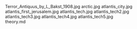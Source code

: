     
<PopImage className="w-full sm:w-[inherit] float-right clear-right sm:m-1 sm:ml-4" src={JPG_Terror_Antiquus_by_L_Bakst_1908_jpg} alt="Terror_Antiquus_by_L_Bakst_1908.jpg">
	Terror_Antiquus_by_L_Bakst_1908.jpg
</PopImage>
<PopImage className="w-full sm:w-[inherit] float-left clear-left sm:m-1 sm:mr-4" src={JPG_arctic_jpg} alt="arctic.jpg">
	arctic.jpg
</PopImage>
<PopImage className="w-full sm:w-[inherit] float-right clear-right sm:m-1 sm:ml-4" src={JPG_atlantis_city_jpg} alt="atlantis_city.jpg">
	atlantis_city.jpg
</PopImage>
<PopImage className="w-full sm:w-[inherit] float-left clear-left sm:m-1 sm:mr-4" src={JPG_atlantis_first_jerusalem_jpg} alt="atlantis_first_jerusalem.jpg">
	atlantis_first_jerusalem.jpg
</PopImage>
<PopImage className="w-full sm:w-[inherit] float-right clear-right sm:m-1 sm:ml-4" src={JPG_atlantis_tech_jpg} alt="atlantis_tech.jpg">
	atlantis_tech.jpg
</PopImage>
<PopImage className="w-full sm:w-[inherit] float-left clear-left sm:m-1 sm:mr-4" src={JPG_atlantis_tech2_jpg} alt="atlantis_tech2.jpg">
	atlantis_tech2.jpg
</PopImage>
<PopImage className="w-full sm:w-[inherit] float-right clear-right sm:m-1 sm:ml-4" src={JPG_atlantis_tech3_jpg} alt="atlantis_tech3.jpg">
	atlantis_tech3.jpg
</PopImage>
<PopImage className="w-full sm:w-[inherit] float-left clear-left sm:m-1 sm:mr-4" src={JPG_atlantis_tech4_jpg} alt="atlantis_tech4.jpg">
	atlantis_tech4.jpg
</PopImage>
<PopImage className="w-full sm:w-[inherit] float-right clear-right sm:m-1 sm:ml-4" src={JPG_atlantis_tech5_jpg} alt="atlantis_tech5.jpg">
	atlantis_tech5.jpg
</PopImage>
<div className="w-full md:max-w-[80rem] float-right italic">
	<MD_theory_md />
	theory.md
</div>
